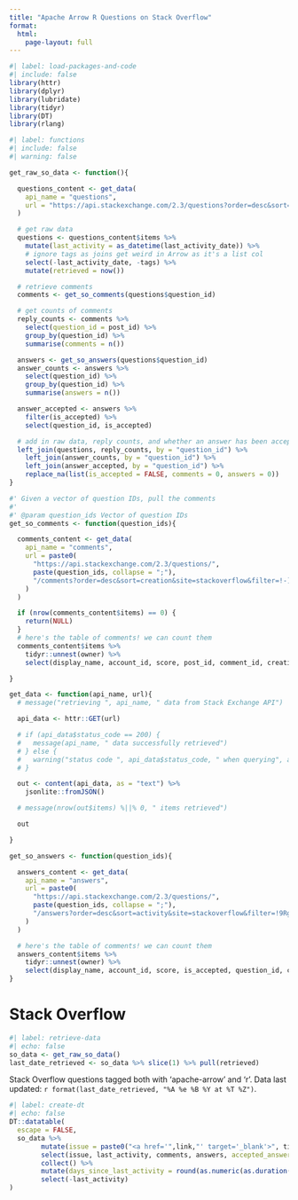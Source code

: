 ```yaml
---
title: "Apache Arrow R Questions on Stack Overflow"
format:
  html:
    page-layout: full
---
```


```r
#| label: load-packages-and-code
#| include: false
library(httr)
library(dplyr)
library(lubridate)
library(tidyr)
library(DT)
library(rlang)
```

```r
#| label: functions
#| include: false
#| warning: false

get_raw_so_data <- function(){

  questions_content <- get_data(
    api_name = "questions",
    url = "https://api.stackexchange.com/2.3/questions?order=desc&sort=activity&tagged=apache-arrow%3Br&site=stackoverflow&filter=!-nt6H9OZ4WW*msaSa)YvngdWhKQ).R9VfXkayFbhnB61(g5UUJbH7f"
  )

  # get raw data
  questions <- questions_content$items %>%
    mutate(last_activity = as_datetime(last_activity_date)) %>%
    # ignore tags as joins get weird in Arrow as it's a list col
    select(-last_activity_date, -tags) %>%
    mutate(retrieved = now())

  # retrieve comments
  comments <- get_so_comments(questions$question_id)

  # get counts of comments
  reply_counts <- comments %>%
    select(question_id = post_id) %>%
    group_by(question_id) %>%
    summarise(comments = n())

  answers <- get_so_answers(questions$question_id)
  answer_counts <- answers %>%
    select(question_id) %>%
    group_by(question_id) %>%
    summarise(answers = n())

  answer_accepted <- answers %>%
    filter(is_accepted) %>%
    select(question_id, is_accepted)

  # add in raw data, reply counts, and whether an answer has been accepted
  left_join(questions, reply_counts, by = "question_id") %>%
    left_join(answer_counts, by = "question_id") %>%
    left_join(answer_accepted, by = "question_id") %>%
    replace_na(list(is_accepted = FALSE, comments = 0, answers = 0))
}

#' Given a vector of question IDs, pull the comments
#'
#' @param question_ids Vector of question IDs
get_so_comments <- function(question_ids){

  comments_content <- get_data(
    api_name = "comments",
    url = paste0(
      "https://api.stackexchange.com/2.3/questions/",
      paste(question_ids, collapse = ";"),
      "/comments?order=desc&sort=creation&site=stackoverflow&filter=!-).qJXDT0Z5I"
    )
  )

  if (nrow(comments_content$items) == 0) {
    return(NULL)
  }
  # here's the table of comments! we can count them
  comments_content$items %>%
    tidyr::unnest(owner) %>%
    select(display_name, account_id, score, post_id, comment_id, creation_date)

}

get_data <- function(api_name, url){
  # message("retrieving ", api_name, " data from Stack Exchange API")

  api_data <- httr::GET(url)

  # if (api_data$status_code == 200) {
  #   message(api_name, " data successfully retrieved")
  # } else {
  #   warning("status code ", api_data$status_code, " when querying", api_name, "API")
  # }

  out <- content(api_data, as = "text") %>%
    jsonlite::fromJSON()

  # message(nrow(out$items) %||% 0, " items retrieved")

  out

}

get_so_answers <- function(question_ids){

  answers_content <- get_data(
    api_name = "answers",
    url = paste0(
      "https://api.stackexchange.com/2.3/questions/",
      paste(question_ids, collapse = ";"),
      "/answers?order=desc&sort=activity&site=stackoverflow&filter=!9Rgp29w2U"
    )
  )

  # here's the table of comments! we can count them
  answers_content$items %>%
    tidyr::unnest(owner) %>%
    select(display_name, account_id, score, is_accepted, question_id, creation_date)
}

```

# Stack Overflow

```r
#| label: retrieve-data
#| echo: false
so_data <- get_raw_so_data()
last_date_retrieved <- so_data %>% slice(1) %>% pull(retrieved)
```


Stack Overflow questions tagged both with 'apache-arrow' and 'r'.  Data last updated: `r format(last_date_retrieved, "%A %e %B %Y at %T %Z")`.

```r
#| label: create-dt
#| echo: false
DT::datatable(
  escape = FALSE,
  so_data %>%
        mutate(issue = paste0("<a href='",link,"' target='_blank'>", title , "</a>")) %>%
        select(issue, last_activity, comments, answers, accepted_answer = is_accepted) %>%
        collect() %>%
        mutate(days_since_last_activity = round(as.numeric(as.duration(interval(last_activity, now())), "days"))) %>%
        select(-last_activity)  
)

```
